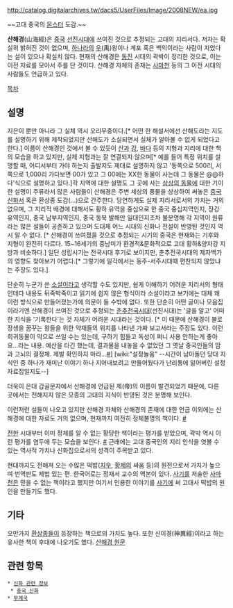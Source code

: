 http://catalog.digitalarchives.tw/dacs5/UserFiles/Image/2008NEW/ea.jpg

~~고대 중국의 [[몬스터]] 도감.~~

'''산해경'''(山海經)은 [[중국]] [[선진시대]]에 쓰여진 것으로 추정되는 고대의 지리서다. 저자는 확실히 밝혀진 것이 없으며, [[하나라]]의 [[우]](禹)왕이나 계포 혹은 백익이라는 사람이 지었다는 설이 있으나 확실치 않다. 현재의 산해경은 [[동진]] 시대의 곽박이 정리한 것으로, 이는 이전 자료를 모아서 주를 단 것이다. 산해경 자체의 존재는 [[사마천]] 등의 그 이전 시대의 사람들도 언급하고 있다. 

[[목차]]
== 설명 ==
지은이 뿐만 아니라 그 실체 역시 오리무중이다.[* 어떤 한 해설서에선 산해도라는 지도를 설명하기 위해 제작되었지만 산해도가 소실되면서 실체가 알아볼 수 없게 되었다고 한다.] 이름이 산해경인 것에서 볼 수 있듯이 [[산]]과 [[강]], [[바다]] 등의 지형과 지리에 대한 책의 모습을 하고 있지만, 실제 지형과는 잘 연결되지 않으며[* 예를 들어 특정 위치를 설명할 때, 어디서부터 가야 하는지 출발지도 제대로 설명하지 않고 '동쪽으로 500리, 서쪽으로 1,000리 가다보면 00가 있고 그 00에는 XX한 동물이 사는데 그 동물은 @@하다'식으로 설명하고 있다.]각 지역에 대한 설명도 그 곳에 사는 [[상상의 동물]]에 대한 기이한 설명이 주류라서 많은 사람들이 산해경은 주변 세상의 풍물을 상상하여 써놓은 [[중국 신화]]서 혹은 환상종 도감(…)으로 간주한다. 당연하게도 실제 지리서로서의 가치는 거의 없으며, 그 지리적 배경에 대해서도 황하 유역을 중심으로 한 중국 중심지역인지, 장강 유역인지, 중국 남부지역인지, 중국 동북 발해만 일대인지조차 불분명해 각 지역이 원류라는 많은 설들이 공존하고 있으며 도대체 어느 시대의 신화나 전설이 반영된 것인지 역시 알 수 없다. [* 산해경이 쓰여졌을 것으로 추정되는 시기의 중국은 현재와는 기후와 지형이 완전히 다르다. 15~16세기의 중남미가 환경적&문화적으로 고대 황하&양자강 지방과 비슷하다.] 일단 성립시기는 전국시대 후기로 보이지만, 춘추전국시대의 제자백가의 영향도 찾아보기 어렵다.[* 그렇기에 일각에서는 동주-서주시대때 편찬되지 않았냐는 주장도 있다.]  

단순히 누군가 쓴 [[소설]]이라고 생각할 수도 있지만, 쉽게 이해하기 어려운 지리서의 형태인데다 내용도 뒤죽박죽이고 읽기에 쉽지 않은 형식이라 소설이라고 보기에는 대체 왜 이런 방식으로 만들어졌는가에 의문이 들 수밖에 없다. 또한 단순히 어떤 글이나 모음집이라기엔 산해경이 쓰여진 것으로 추정되는 [[춘추전국시대]](선진시대)는 '글을 알고' 어떠한 지식을 '기록한다'는 것 자체가 어려운 시대라는 것이다. [* 이 때문에 산해경이 불로장생을 꿈꾸는 왕들을 위한 약재들의 위치를 나타낸 가짜 보고서라는 주장도 있다. 이런 희귀동물이 약으로 쓰일 수는 있는데, 구하기 힘들고 독성이 쩌니 사용 안하는게 좋아요...라는 내용. 예산을 타긴 했는데, 결과물을 내놓을 수 없었던 그 옛날 중국인들의 땀과 고뇌의 결정체. 제발 확인하지 마라...[http://woowoo.egloos.com/3795795 #]] [wiki:"설정놀음" --시간이 남아돌던 당대 지식인 중 하나가 재미난 이야기 하나 지어내보려고 만들어뒀다가 난리통에 잃어버린 설정 자료집일지도--]

더욱이 은대 갑골문자에서 산해경에 언급된 제(帝)의 이름이 발견되었기 때문에, 다른 곳에서는 전해지지 않은 모종의 고대의 지식이 반영된 것은 분명해 보인다. 

이런저런 설들이 나오고 있지만 산해경 자체와 산해경의 존재에 대한 언급 이외에는 산해경에 대한 자료도 거의 없으며, 현재까지 여전히 정체불명의 책이다. [http://sonnet.egloos.com/3670908 #]

[[전한]] 시대부터 이미 정체를 알 수 없는 황당한 책이라는 평가를 받았으며, 곽박 역시 이런 평가를 염두에 두는 모습을 보인다. [http://sonnet.egloos.com/4443615 #] 근래에는 고대 중국인의 지리 인식을 엿볼 수 있는 역사적 가치나 신화집으로서의 성격이 주목받고 있다.

현대까지도 전해져 오는 수많은 떡밥([[치우]], [[황제]]의 싸움 등)의 원전으로서 가치가 높으며 번역판도 제법 있는 편. 한국어로는 정재서 교수의 역본이 있다. [[사기]]를 저술한 [[사마천]]은 믿을 수 없는 책이라고 했지만 여기서 인용한 이야기를 [[사기]]에 써 고대사 떡밥의 원인을 만들기도 했다.

== 기타 ==
오만가지 [[환상종]]들이 등장하는 책으로의 가치도 높다. 또한 신이경(神異經)이라고 하는 유사한 책이 후대에 나오기도 했다. [http://khaan.net/history/chinadata/sanhaekyeong/ 산해경 원문]


== 관련 항목 ==
 * [[신화 관련 정보]]
  * [[중국 신화]]
 * [[무계국]]

